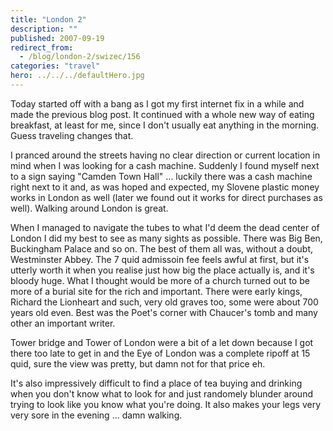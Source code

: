 ```yaml
---
title: "London 2"
description: ""
published: 2007-09-19
redirect_from:
  - /blog/london-2/swizec/156
categories: "travel"
hero: ../../../defaultHero.jpg
---
```


Today started off with a bang as I got my first internet fix in a while and made the previous blog post. It continued with a whole new way of eating breakfast, at least for me, since I don't usually eat anything in the morning. Guess traveling changes that.

I pranced around the streets having no clear direction or current location in mind when I was looking for a cash machine. Suddenly I found myself next to a sign saying "Camden Town Hall" ... luckily there was a cash machine right next to it and, as was hoped and expected, my Slovene plastic money works in London as well (later we found out it works for direct purchases as well). Walking around London is great.

When I managed to navigate the tubes to what I'd deem the dead center of London I did my best to see as many sights as possible. There was Big Ben, Buckingham Palace and so on. The best of them all was, without a doubt, Westminster Abbey. The 7 quid admissoin fee feels awful at first, but it's utterly worth it when you realise just how big the place actually is, and it's bloody huge. What I thought would be more of a church turned out to be more of a burial site for the rich and important. There were early kings, Richard the Lionheart and such, very old graves too, some were about 700 years old even. Best was the Poet's corner with Chaucer's tomb and many other an important writer.

Tower bridge and Tower of London were a bit of a let down because I got there too late to get in and the Eye of London was a complete ripoff at 15 quid, sure the view was pretty, but damn not for that price eh.

It's also impressively difficult to find a place of tea buying and drinking when you don't know what to look for and just randomely blunder around trying to look like you know what you're doing. It also makes your legs very very sore in the evening ... damn walking.

